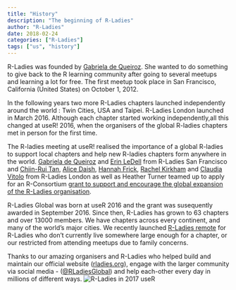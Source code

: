 ```yaml
---
title: "History"
description: "The beginning of R-Ladies"
author: "R-Ladies"
date: 2018-02-24
categories: ["R-Ladies"]
tags: ["us", "history"]
---
```


R-Ladies was founded by [Gabriela de Queiroz](https://rladies.org/united-states-rladies/name/gabriela-de-queiroz/). She wanted to do something to give back to the R learning community after going to several meetups and learning a lot for free.  The first meetup took place in San Francisco, California (United States) on October 1, 2012. <!-- I think it would be great here to talk a bit about what an R-ladies meetup initially involved eg mentoring, training, guest speakers?  -->

In the following years two more R-Ladies chapters launched independently around the world <!--who by?-->: Twin Cities, USA and Taipei. R-Ladies London launched in March 2016. <!--I don't really understand this bit - did Gabriella initiate the other R ladies groups or did they all start organically? was it a coincidence that they were all called R-Ladies? Who set up these groups?--> Although each chapter started working independently,<!-- ~~the need for high-level coordination and support became evident at useR! 2016 where the San Francisco and London chapters met.~~ -->all this changed at useR! 2016, when the organisers of the global R-ladies chapters met in person for the first time. 

The R-ladies meeting at useR! realised the importance of a global R-ladies to support local chapters and help new R-ladies chapters form anywhere in the world. [Gabriela de Queiroz](https://rladies.org/united-states-rladies/name/gabriela-de-queiroz/) and [Erin LeDell](https://rladies.org/r-speakers/name/erin-ledell/) from R-Ladies San Francisco and [Chiin-Rui Tan](https://rladies.org/r-speakers/name/chiin-rui-tan/), [Alice Daish](https://rladies.org/ladies-complete-list/name/alice-daish/), [Hannah Frick](https://rladies.org/ladies-complete-list/name/hannah-frick/), [Rachel Kirkham](https://rladies.org/ladies-complete-list/name/rachel-kirkham/) and [Claudia Vitolo](https://rladies.org/r-speakers/name/claudia-vitolo/) from R-Ladies London as well as Heather Turner teamed up to apply for an R-Consortium [grant to support and encourage the global expansion of the R-Ladies organisation](https://github.com/rladies/global/blob/master/rconsortium/FINAL%20-%20201607-%20rconsortiumproposalr-ladiesalignmentandglobalexpansion-july2016.pdf).  

R-Ladies Global was born at useR 2016 and the grant was susequently awarded in September 2016. Since then, R-Ladies has grown to 63 chapters <!-- there should be a link here to a list of every chapter --> and over 13000 members. We have chapters across every continent, and many of the world's major cities. We recently launched [R-Ladies remote](https://twitter.com/RLadiesRemote) for R-Ladies who don't currently live somewhere large enough for a chapter, or our restricted from attending meetups due to family concerns.

<!-- I'd love to say something here about R-ladies impact now. ie our events serve all R users from absolute beginners to experienced users. Some of the most respected R-users in both industry and academia are involved in R-ladies eg ... Some examples of some events that we have had or more obscure places R ladies are being formed, etc?-->
Thanks to our amazing organisers and R-Ladies who helped build and maintain our official website ([rladies.org](https://rladies.org/)), engage with the larger community via social media - ([\@RLadiesGlobal](https://twitter.com/rladiesglobal?lang=en)) and help each-other every day in millions of different ways.
![R-Ladies in 2017 useR](../../image/R-Ladies.png)